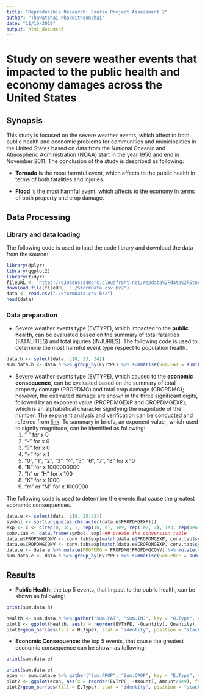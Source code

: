 ```yaml
---
title: "Reproducible Research: Course Project Assessment 2"
author: "Thawatchai Phakwithoonchai"
date: "11/16/2019"
output: html_document
---
```

# Study on severe weather events that impacted to the public health and economy damages across the United States

## Synopsis
This study is focused on the severe weather events, which affect to both public health and economic problems for communities and municipalities in the United States based on data from the National Oceanic and Atmospheric Administration (NOAA) start in the year 1950 and end in November 2011. The conclusion of the study is described as following:

* **Tornado** is the most harmful event, which affects to the public health in terms of both fatalities and injuries.

* **Flood** is the most harmful event, which affects to the economy in terms of both property and crop damage.

## Data Processing

### Library and data loading
The following code is used to load the code library and download the data from the source:
```r
library(dplyr)
library(ggplot2)
library(tidyr)
fileURL <- "https://d396qusza40orc.cloudfront.net/repdata%2Fdata%2FStormData.csv.bz2"
download.file(fileURL, "./StormData.csv.bz2")
data <- read.csv("./StormData.csv.bz2")
head(data)
```

### Data preparation

* Severe weather events type (EVTYPE), which impacted to the **public health**, can be evaluated based on the summary of total fatalities (FATALITIES) and total injuries (INJURIES). The following code is used to determine the most harmful event type respect to population health.
```r
data.h <- select(data, c(8, 23, 24))
sum.data.h <- data.h %>% group_by(EVTYPE) %>% summarise(Sum.FAT = sum(FATALITIES, na.rm = TRUE), Sum.INJ = sum(INJURIES, na.rm = TRUE)) %>% mutate(Total.Health = Sum.FAT+Sum.INJ) %>% arrange(desc(Total.Health)) %>% top_n(n = 5, wt = Total.Health) ## Summarize, rank, and select the top-5 events
```

* Severe weather events type (EVTYPE), which caused to the **economic consequence**, can be evaluated based on the summary of total property damage (PROPDMG) and total crop damage (CROPDMG); however, the estimated damage are shown in the three significant digits, followed by an exponent value (PROPDMGEXP and CROPDMGEXP), which is an alphabetical character signifying the magnitude of the number. The exponent analysis and verification can be conducted and referred from [link](https://rstudio-pubs-static.s3.amazonaws.com/58957_37b6723ee52b455990e149edde45e5b6.html). To summary in briefs, an exponent value , which used to signify magnitude, can be identified as following:
   1. " " for x 0
   2. "-" for x 0
   3. "?" for x 0
   4. "+" for x 1
   5. "0", "1", "2", "3", "4", "5", "6", "7", "8" for x 10
   6. "B" for x 1000000000
   7. "h" or "H" for x 100
   8. "K" for x 1000
   9. "m" or "M" for x 1000000

The following code is used to determine the events that cause the greatest economic consequences.
```r
data.e <- select(data, c(8, 25:28))
symbol <- sort(unique(as.character(data.e$PROPDMGEXP)))
exp <- c <- c(rep(0, 3), 1, rep(10, 9), 1e9, rep(1e2, 2), 1e3, rep(1e6, 2))
conv.tab <- data.frame(symbol, exp) ## create the conversion table
data.e$PROPDMGCONV <- conv.tab$exp[match(data.e$PROPDMGEXP, conv.tab$symbol)]
data.e$CROPDMGCONV <- conv.tab$exp[match(data.e$CROPDMGEXP, conv.tab$symbol)]
data.e <- data.e %>% mutate(PROPDMG = PROPDMG*PROPDMGCONV) %>% mutate(CROPDMG = CROPDMG*CROPDMGCONV) %>% mutate(TOTALDMG = PROPDMG+CROPDMG)
sum.data.e <- data.e %>% group_by(EVTYPE) %>% summarise(Sum.PROP = sum(PROPDMG, na.rm = TRUE), Sum.CROP = sum(CROPDMG, na.rm = TRUE)) %>% mutate(Total.ECON = Sum.PROP+Sum.CROP) %>% arrange(desc(Total.ECON)) %>% top_n(n = 5, wt = Total.ECON) ## Summarize, rank, and select the top-5 events
```

## Results
* **Public Health:** the top 5 events, that impact to the public health, can be shown as following:
```r
print(sum.data.h)
```

```r
health <- sum.data.h %>% gather("Sum.FAT", "Sum.INJ", key = "H.Type", value = "Quantity", factor_key = TRUE) %>% select(-Total.Health) ## Tidy up the data
plot1 <- ggplot(health, aes(x = reorder(EVTYPE, -Quantity), Quantity), fill = H.Type)
plot1+geom_bar(aes(fill = H.Type), stat = "identity", position = "stack")+labs(title = "Types of events that most harmful \n with respect to population health across the United States", x = "Event type", y = "Number of population")+theme(plot.title = element_text(hjust = 0.5))+scale_fill_discrete(name = "", labels = c("Fatalities", "Injuries"))
```

* **Economic Consequence:** the top 5 events, that cause the greatest economic consequence can be shown as following:
```r
print(sum.data.e)
```

```r
print(sum.data.e)
econ <- sum.data.e %>% gather("Sum.PROP", "Sum.CROP", key = "E.Type", value = "Amount", factor_key = TRUE) %>% select(-Total.ECON) ## Tidy up the data
plot2 <- ggplot(econ, aes(x = reorder(EVTYPE, -Amount), Amount/1e9), fill = E.Type)
plot2+geom_bar(aes(fill = E.Type), stat = "identity", position = "stack")+labs(title = "Types of events that have the greatest \n economic consequences across the United States", x = "Event type", y = "Cost of damages: Billon USD")+theme(plot.title = element_text(hjust = 0.5))+ scale_fill_discrete(name = "", labels = c("Properties", "Crops"))
```